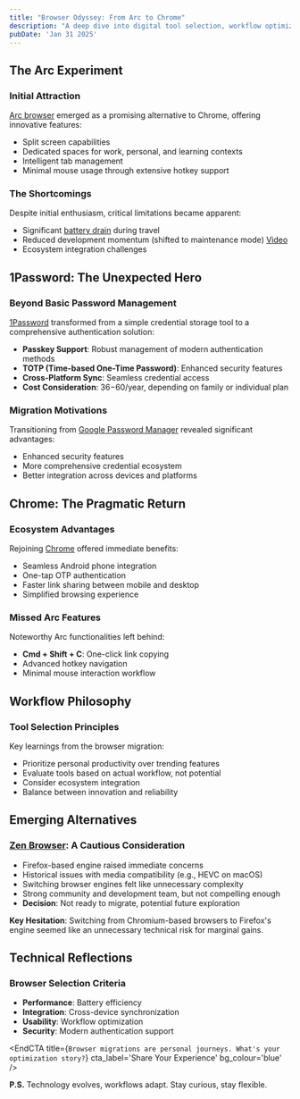 ```yaml
---
title: "Browser Odyssey: From Arc to Chrome"
description: "A deep dive into digital tool selection, workflow optimization, and the hidden complexities of modern browsing"
pubDate: 'Jan 31 2025'
---
```


## The Arc Experiment

### Initial Attraction
[Arc browser](https://arc.net/) emerged as a promising alternative to Chrome, offering innovative features:
- Split screen capabilities
- Dedicated spaces for work, personal, and learning contexts
- Intelligent tab management
- Minimal mouse usage through extensive hotkey support

### The Shortcomings
Despite initial enthusiasm, critical limitations became apparent:
- Significant [battery drain](https://www.reddit.com/r/ArcBrowser/comments/1dx1y3n/arc_is_a_huge_battery_drainer/) during travel
- Reduced development momentum (shifted to maintenance mode) [Video](https://www.youtube.com/watch?v=E9yZ0JusME4)
- Ecosystem integration challenges

## 1Password: The Unexpected Hero

### Beyond Basic Password Management
[1Password](https://1password.com/) transformed from a simple credential storage tool to a comprehensive authentication solution:
- **Passkey Support**: Robust management of modern authentication methods
- **TOTP (Time-based One-Time Password)**: Enhanced security features
- **Cross-Platform Sync**: Seamless credential access
- **Cost Consideration**: $36-$60/year, depending on family or individual plan

### Migration Motivations
Transitioning from [Google Password Manager](https://passwords.google.com/) revealed significant advantages:
- Enhanced security features
- More comprehensive credential ecosystem
- Better integration across devices and platforms

## Chrome: The Pragmatic Return

### Ecosystem Advantages
Rejoining [Chrome](https://www.google.com/chrome/) offered immediate benefits:
- Seamless Android phone integration
- One-tap OTP authentication
- Faster link sharing between mobile and desktop
- Simplified browsing experience

### Missed Arc Features
Noteworthy Arc functionalities left behind:
- **Cmd + Shift + C**: One-click link copying
- Advanced hotkey navigation
- Minimal mouse interaction workflow

## Workflow Philosophy

### Tool Selection Principles
Key learnings from the browser migration:
- Prioritize personal productivity over trending features
- Evaluate tools based on actual workflow, not potential
- Consider ecosystem integration
- Balance between innovation and reliability

## Emerging Alternatives

### [Zen Browser](https://github.com/browserbook/zen-browser): A Cautious Consideration
- Firefox-based engine raised immediate concerns
- Historical issues with media compatibility (e.g., HEVC on macOS)
- Switching browser engines felt like unnecessary complexity
- Strong community and development team, but not compelling enough
- **Decision**: Not ready to migrate, potential future exploration

**Key Hesitation**: Switching from Chromium-based browsers to Firefox's engine seemed like an unnecessary technical risk for marginal gains.

## Technical Reflections

### Browser Selection Criteria
- **Performance**: Battery efficiency
- **Integration**: Cross-device synchronization
- **Usability**: Workflow optimization
- **Security**: Modern authentication support


<EndCTA
    title={`Browser migrations are personal journeys. What's your optimization story?`}
    cta_label='Share Your Experience'
    bg_colour='blue'
/>

**P.S.** Technology evolves, workflows adapt. Stay curious, stay flexible.